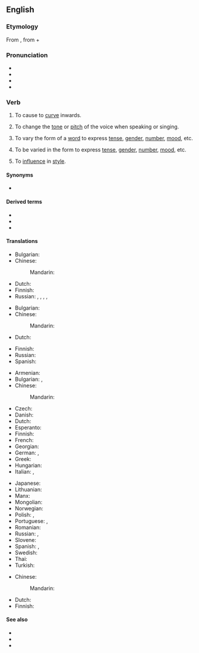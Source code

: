 ==English==
{{was wotd|2007|May|13}}

===Etymology===
From {{etyl|la|en}} {{m|la|īnflectō}}, from {{m|la|in-||in}} + {{m|la|flectō||I bend}}

===Pronunciation===
* {{IPA|en|/ɪnˈflɛkt/}}
* {{audio|en|en-us-inflect.ogg|Audio (US)}}
* {{audio|en|en-au-inflect.ogg|Audio (AU)}}
* {{rhymes|en|ɛkt|s=2}}

===Verb===
{{en-verb}}

# {{lb|en|transitive}} To cause to [[curve]] inwards.
# {{lb|en|transitive|music}} To change the [[tone]] or [[pitch]] of the voice when speaking or singing.
#: {{ux|en|The actress has a great skill of being able to '''inflect''' her voice to any situation.}}
# {{lb|en|transitive|grammar}} To vary the form of a [[word]] to express [[tense]], [[gender]], [[number]], [[mood]], etc.
# {{lb|en|transitive|grammar|of a word}} To be varied in the form to express [[tense]], [[gender]], [[number]], [[mood]], etc.
#: {{ux|en|In Latin, adjectives and nouns '''inflect''' a lot, but inflection is minimally found in Modern English.}}
# {{lb|en|transitive}} To [[influence]] in [[style]].
#: {{ux|en|No other poet has '''inflected''' me in style as much as Milton.}}

====Synonyms====
* {{sense|to bend or curve inwards}} {{l|en|inbend}}

====Derived terms====
* {{l|en|inflection}}
* {{l|en|inflective}}
* {{l|en|inflexion}}

====Translations====
{{trans-top|cause to curve inwards}}
* Bulgarian: {{t|bg|извивам навътре}}
* Chinese:
*: Mandarin: {{t-needed|cmn}}
{{trans-mid}}
* Dutch: {{t-needed|nl}}
* Finnish: {{t|fi|[[taivuttaa]] [[sisäänpäin]]}}
* Russian: {{t+|ru|сгиба́ть|impf}}, {{t+|ru|согнуть|impf|alt=гнуть}}, {{t+|ru|согну́ть|pf}}, {{t+|ru|вгиба́ть|impf}}, {{t+|ru|вогну́ть|pf}}
{{trans-bottom}}

{{trans-top|music: change tone or pitch}}
* Bulgarian: {{t+|bg|модулирам}}
* Chinese:
*: Mandarin: {{t-needed|cmn}}
* Dutch: {{t-needed|nl}}
{{trans-mid}}
* Finnish: {{t|fi|[[muuttaa]] [[äänensävyä]]}}
* Russian: {{t+|ru|модули́ровать|impf}}
* Spanish: {{t+|es|modular}}
{{trans-bottom}}

{{trans-top|grammar: vary the form of a word}}
* Armenian: {{t-needed|hy}}
* Bulgarian: {{t+|bg|скланям}}, {{t|bg|спрягам}}
* Chinese:
*: Mandarin: {{t-needed|cmn}}
* Czech: {{t+|cs|ohýbat|impf}}
* Danish: {{t+|da|bøje}}
* Dutch: {{t-needed|nl}}
* Esperanto: {{t|eo|fleksii}}
* Finnish: {{t+|fi|taivuttaa}}
* French: {{t+|fr|infléchir}}
* Georgian: {{t-needed|ka}}
* German: {{t+|de|flektieren}}, {{t+|de|beugen}}
* Greek: {{t+|el|κλίνω}}
* Hungarian: {{t+|hu|ragoz}}
* Italian: {{t+|it|coniugare}}, {{t+|it|flettere}}
{{trans-mid}}
* Japanese: {{t+|ja|働く|tr=hataraku|sc=Jpan}}
* Lithuanian: {{t|lt|kaityti}}
* Manx: {{t|gv|yn-fill}}
* Mongolian: {{t-needed|mn}}
* Norwegian: {{t+|no|bøye}}
* Polish: {{t+|pl|odmieniać|impf}}, {{t+|pl|odmienić|pf}}
* Portuguese: {{t+|pt|variar}}, {{t+|pt|flexionar}}
* Romanian: {{t+|ro|flexiona}}
* Russian: {{t+|ru|склоня́ть|impf}} {{qualifier|decline}}, {{t+|ru|спряга́ть|impf}} {{qualifier|conjugate}}
* Slovene: {{t|sl|pregibati|impf}}
* Spanish: {{t+|es|conjugar}} {{qualifier|of a verb}}, {{t+|es|declinar}} {{qualifier|of a noun}}
* Swedish: {{t+|sv|böja}}
* Thai: {{t+|th|ผัน}}
* Turkish: {{l|tr|ses}} {{t+|tr|değiştirmek}}
{{trans-bottom}}

{{trans-top|influence in style}}
* Chinese:
*: Mandarin: {{t-needed|cmn}}
{{trans-mid}}
* Dutch: {{t-needed|nl}}
* Finnish: {{t+|fi|vaikuttaa}}
{{trans-bottom}}

====See also====
* {{l|en|conjugate}}
* {{l|en|decline}}
* {{l|en|deflect}}